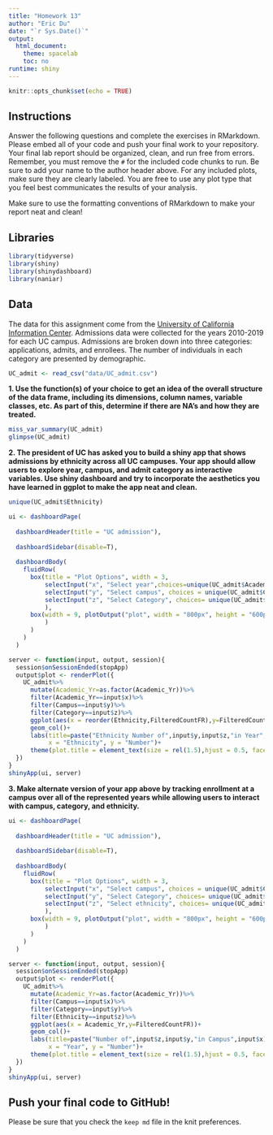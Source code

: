 ```yaml
---
title: "Homework 13"
author: "Eric Du"
date: "`r Sys.Date()`"
output:
  html_document:
    theme: spacelab
    toc: no
runtime: shiny
---
```


```r
knitr::opts_chunk$set(echo = TRUE)
```

## Instructions
Answer the following questions and complete the exercises in RMarkdown. Please embed all of your code and push your final work to your repository. Your final lab report should be organized, clean, and run free from errors. Remember, you must remove the `#` for the included code chunks to run. Be sure to add your name to the author header above. For any included plots, make sure they are clearly labeled. You are free to use any plot type that you feel best communicates the results of your analysis.  

Make sure to use the formatting conventions of RMarkdown to make your report neat and clean!  

## Libraries
```r
library(tidyverse)
library(shiny)
library(shinydashboard)
library(naniar)
```

## Data
The data for this assignment come from the [University of California Information Center](https://www.universityofcalifornia.edu/infocenter). Admissions data were collected for the years 2010-2019 for each UC campus. Admissions are broken down into three categories: applications, admits, and enrollees. The number of individuals in each category are presented by demographic.  
```r
UC_admit <- read_csv("data/UC_admit.csv")
```

**1. Use the function(s) of your choice to get an idea of the overall structure of the data frame, including its dimensions, column names, variable classes, etc. As part of this, determine if there are NA's and how they are treated.**  
```r
miss_var_summary(UC_admit)
glimpse(UC_admit)
```

**2. The president of UC has asked you to build a shiny app that shows admissions by ethnicity across all UC campuses. Your app should allow users to explore year, campus, and admit category as interactive variables. Use shiny dashboard and try to incorporate the aesthetics you have learned in ggplot to make the app neat and clean.**  
```r
unique(UC_admit$Ethnicity)
```

```r
ui <- dashboardPage(
  
  dashboardHeader(title = "UC admission"),
  
  dashboardSidebar(disable=T),
  
  dashboardBody(
    fluidRow(
      box(title = "Plot Options", width = 3,
          selectInput("x", "Select year",choices=unique(UC_admit$Academic_Yr), selected = 2010),
          selectInput("y", "Select campus", choices = unique(UC_admit$Campus), selected = "Davis"),
          selectInput("z", "Select Category", choices= unique(UC_admit$Category),selected = "applicants"),
          ),
      box(width = 9, plotOutput("plot", width = "800px", height = "600px")
          )
      )
    )
  )

server <- function(input, output, session){
  session$onSessionEnded(stopApp)
  output$plot <- renderPlot({
    UC_admit%>%
      mutate(Academic_Yr=as.factor(Academic_Yr))%>%
      filter(Academic_Yr==input$x)%>%
      filter(Campus==input$y)%>%
      filter(Category==input$z)%>%
      ggplot(aes(x = reorder(Ethnicity,FilteredCountFR),y=FilteredCountFR))+
      geom_col()+
      labs(title=paste("Ethnicity Number of",input$y,input$z,"in Year",input$x),
           x = "Ethnicity", y = "Number")+
      theme(plot.title = element_text(size = rel(1.5),hjust = 0.5, face="bold"))
  })
}
shinyApp(ui, server)
```



**3. Make alternate version of your app above by tracking enrollment at a campus over all of the represented years while allowing users to interact with campus, category, and ethnicity.**
```r
ui <- dashboardPage(
  
  dashboardHeader(title = "UC admission"),
  
  dashboardSidebar(disable=T),
  
  dashboardBody(
    fluidRow(
      box(title = "Plot Options", width = 3,
          selectInput("x", "Select campus", choices = unique(UC_admit$Campus), selected = "Davis"),
          selectInput("y", "Select Category", choices= unique(UC_admit$Category),selected = "applicants"),
          selectInput("z", "Select ethnicity", choices= unique(UC_admit$Ethnicity), selected ="All"),
          ),
      box(width = 9, plotOutput("plot", width = "800px", height = "600px")
          )
      )
    )
  )

server <- function(input, output, session){
  session$onSessionEnded(stopApp)
  output$plot <- renderPlot({
    UC_admit%>%
      mutate(Academic_Yr=as.factor(Academic_Yr))%>%
      filter(Campus==input$x)%>%
      filter(Category==input$y)%>%
      filter(Ethnicity==input$z)%>%
      ggplot(aes(x = Academic_Yr,y=FilteredCountFR))+
      geom_col()+
      labs(title=paste("Number of",input$z,input$y,"in Campus",input$x),
           x = "Year", y = "Number")+
      theme(plot.title = element_text(size = rel(1.5),hjust = 0.5, face="bold"))
  })
}
shinyApp(ui, server)
```

## Push your final code to GitHub!
Please be sure that you check the `keep md` file in the knit preferences. 
